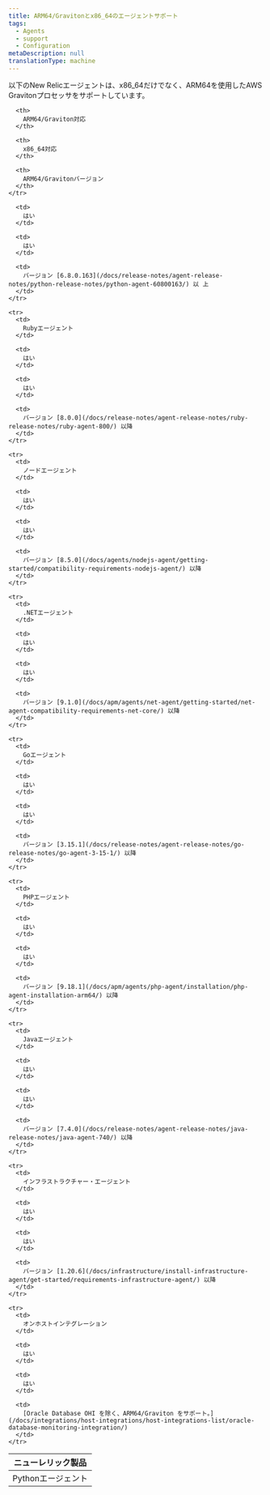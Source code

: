 ```yaml
---
title: ARM64/Gravitonとx86_64のエージェントサポート
tags:
  - Agents
  - support
  - Configuration
metaDescription: null
translationType: machine
---
```


以下のNew Relicエージェントは、x86_64だけでなく、ARM64を使用したAWS Gravitonプロセッサをサポートしています。

<table>
  <thead>
    <tr>
      <th style={{ width: "200px" }}>
        ニューレリック製品
      </th>

      <th>
        ARM64/Graviton対応
      </th>

      <th>
        x86_64対応
      </th>

      <th>
        ARM64/Gravitonバージョン
      </th>
    </tr>
  </thead>

  <tbody>
    <tr>
      <td>
        Pythonエージェント
      </td>

      <td>
        はい
      </td>

      <td>
        はい
      </td>

      <td>
        バージョン [6.8.0.163](/docs/release-notes/agent-release-notes/python-release-notes/python-agent-60800163/) 以 上
      </td>
    </tr>

    <tr>
      <td>
        Rubyエージェント
      </td>

      <td>
        はい
      </td>

      <td>
        はい
      </td>

      <td>
        バージョン [8.0.0](/docs/release-notes/agent-release-notes/ruby-release-notes/ruby-agent-800/) 以降
      </td>
    </tr>

    <tr>
      <td>
        ノードエージェント
      </td>

      <td>
        はい
      </td>

      <td>
        はい
      </td>

      <td>
        バージョン [8.5.0](/docs/agents/nodejs-agent/getting-started/compatibility-requirements-nodejs-agent/) 以降
      </td>
    </tr>

    <tr>
      <td>
        .NETエージェント
      </td>

      <td>
        はい
      </td>

      <td>
        はい
      </td>

      <td>
        バージョン [9.1.0](/docs/apm/agents/net-agent/getting-started/net-agent-compatibility-requirements-net-core/) 以降
      </td>
    </tr>

    <tr>
      <td>
        Goエージェント
      </td>

      <td>
        はい
      </td>

      <td>
        はい
      </td>

      <td>
        バージョン [3.15.1](/docs/release-notes/agent-release-notes/go-release-notes/go-agent-3-15-1/) 以降
      </td>
    </tr>

    <tr>
      <td>
        PHPエージェント
      </td>

      <td>
        はい
      </td>

      <td>
        はい
      </td>

      <td>
        バージョン [9.18.1](/docs/apm/agents/php-agent/installation/php-agent-installation-arm64/) 以降
      </td>
    </tr>

    <tr>
      <td>
        Javaエージェント
      </td>

      <td>
        はい
      </td>

      <td>
        はい
      </td>

      <td>
        バージョン [7.4.0](/docs/release-notes/agent-release-notes/java-release-notes/java-agent-740/) 以降
      </td>
    </tr>

    <tr>
      <td>
        インフラストラクチャー・エージェント
      </td>

      <td>
        はい
      </td>

      <td>
        はい
      </td>

      <td>
        バージョン [1.20.6](/docs/infrastructure/install-infrastructure-agent/get-started/requirements-infrastructure-agent/) 以降
      </td>
    </tr>

    <tr>
      <td>
        オンホストインテグレーション
      </td>

      <td>
        はい
      </td>

      <td>
        はい
      </td>

      <td>
        [Oracle Database OHI を除く、ARM64/Graviton をサポート。](/docs/integrations/host-integrations/host-integrations-list/oracle-database-monitoring-integration/)
      </td>
    </tr>
  </tbody>
</table>